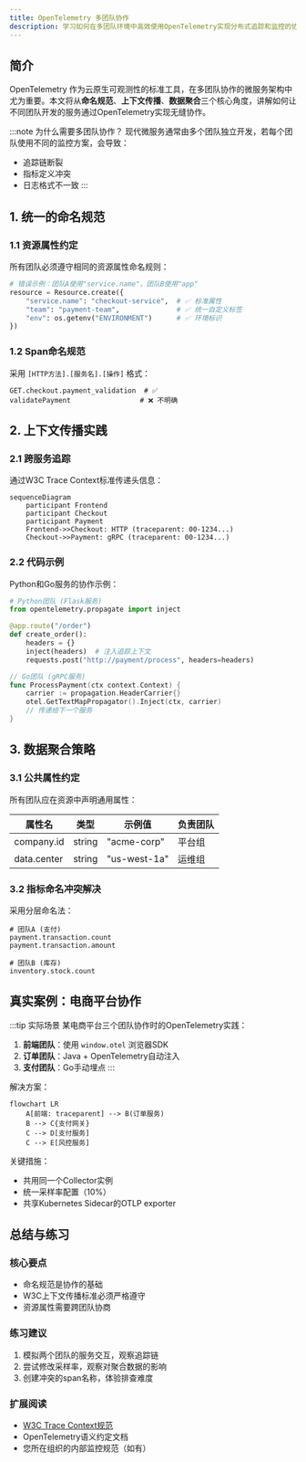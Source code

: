 ```yaml
---
title: OpenTelemetry 多团队协作
description: 学习如何在多团队环境中高效使用OpenTelemetry实现分布式追踪和监控的协作实践
---
```


## 简介

OpenTelemetry 作为云原生可观测性的标准工具，在多团队协作的微服务架构中尤为重要。本文将从**命名规范**、**上下文传播**、**数据聚合**三个核心角度，讲解如何让不同团队开发的服务通过OpenTelemetry实现无缝协作。

:::note 为什么需要多团队协作？
现代微服务通常由多个团队独立开发，若每个团队使用不同的监控方案，会导致：
- 追踪链断裂
- 指标定义冲突
- 日志格式不一致
:::

## 1. 统一的命名规范

### 1.1 资源属性约定
所有团队必须遵守相同的资源属性命名规则：

```python
# 错误示例：团队A使用"service.name"，团队B使用"app"
resource = Resource.create({
    "service.name": "checkout-service",  # ✅ 标准属性
    "team": "payment-team",              # ✅ 统一自定义标签
    "env": os.getenv("ENVIRONMENT")      # ✅ 环境标识
})
```

### 1.2 Span命名规范
采用 `[HTTP方法].[服务名].[操作]` 格式：

```
GET.checkout.payment_validation  # ✅
validatePayment                 # ❌ 不明确
```

## 2. 上下文传播实践

### 2.1 跨服务追踪
通过W3C Trace Context标准传递头信息：

```mermaid
sequenceDiagram
    participant Frontend
    participant Checkout
    participant Payment
    Frontend->>Checkout: HTTP (traceparent: 00-1234...)
    Checkout->>Payment: gRPC (traceparent: 00-1234...)
```

### 2.2 代码示例
Python和Go服务的协作示例：

```python
# Python团队 (Flask服务)
from opentelemetry.propagate import inject

@app.route("/order")
def create_order():
    headers = {}
    inject(headers)  # 注入追踪上下文
    requests.post("http://payment/process", headers=headers)
```

```go
// Go团队 (gRPC服务)
func ProcessPayment(ctx context.Context) {
    carrier := propagation.HeaderCarrier{}
    otel.GetTextMapPropagator().Inject(ctx, carrier)
    // 传递给下一个服务
}
```

## 3. 数据聚合策略

### 3.1 公共属性约定
所有团队应在资源中声明通用属性：

| 属性名       | 类型   | 示例值        | 负责团队 |
|--------------|--------|---------------|----------|
| company.id   | string | "acme-corp"   | 平台组   |
| data.center  | string | "us-west-1a"  | 运维组   |

### 3.2 指标命名冲突解决
采用分层命名法：

```
# 团队A (支付)
payment.transaction.count
payment.transaction.amount

# 团队B (库存)
inventory.stock.count
```

## 真实案例：电商平台协作

:::tip 实际场景
某电商平台三个团队协作时的OpenTelemetry实践：
1. **前端团队**：使用 `window.otel` 浏览器SDK
2. **订单团队**：Java + OpenTelemetry自动注入
3. **支付团队**：Go手动埋点
:::

解决方案：
```mermaid
flowchart LR
    A[前端: traceparent] --> B(订单服务)
    B --> C{支付网关}
    C --> D[支付服务]
    C --> E[风控服务]
```

关键措施：
- 共用同一个Collector实例
- 统一采样率配置（10%）
- 共享Kubernetes Sidecar的OTLP exporter

## 总结与练习

### 核心要点
- 命名规范是协作的基础
- W3C上下文传播标准必须严格遵守
- 资源属性需要跨团队协商

### 练习建议
1. 模拟两个团队的服务交互，观察追踪链
2. 尝试修改采样率，观察对聚合数据的影响
3. 创建冲突的span名称，体验排查难度

### 扩展阅读
- [W3C Trace Context规范](https://www.w3.org/TR/trace-context/)
- OpenTelemetry语义约定文档
- 您所在组织的内部监控规范（如有）

